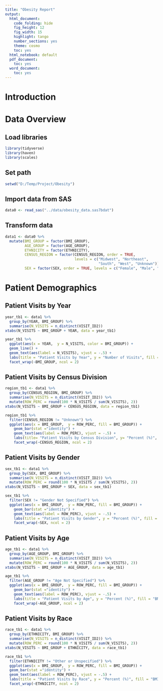```yaml
---
title: "Obesity Report"
output:
  html_document:
    code_folding: hide
    fig_height: 12
    fig_width: 15
    highlight: tango
    number_sections: yes
    theme: cosmo
    toc: yes
  html_notebook: default
  pdf_document:
    toc: yes
  word_document:
    toc: yes
---
```


# Introduction



# Data Overview


## Load libraries

```r
library(tidyverse)
library(haven)
library(scales)
```


## Set path

```r
setwd("D:/Temp/Project/Obesity")
```


## Import data from SAS

```r
data0 <- read_sas("../data/obesity_data.sas7bdat")
```


## Transform data

```r
data1 <- data0 %>%
  mutate(BMI_GROUP = factor(BMI_GROUP),
         AGE_GROUP = factor(AGE_GROUP),
         ETHNICITY = factor(ETHNICITY),
         CENSUS_REGION = factor(CENSUS_REGION, order = TRUE, 
                                levels = c("Midwest", "Northeast", 
                                           "South", "West", "Unknown")),
         SEX = factor(SEX, order = TRUE, levels = c("Female", "Male", "Gender Not Specified")))
```



# Patient Demographics


## Patient Visits by Year

```r
year_tb1 <- data1 %>%
  group_by(YEAR, BMI_GROUP) %>%
  summarise(N_VISITS = n_distinct(VISIT_ID2))
xtabs(N_VISITS ~ BMI_GROUP + YEAR, data = year_tb1)

year_tb1 %>%
  ggplot(aes(x = YEAR,  y = N_VISITS, color = BMI_GROUP)) + 
  geom_line() +
  geom_text(aes(label = N_VISITS), vjust = -.5) +
  labs(title = "Patient Visits by Year", y = "Number of Visits", fill = "BMI_GROUP") +
  facet_wrap(~BMI_GROUP, ncol = 2)
```


## Patient Visits by Census Division

```r
region_tb1 <- data1 %>%
  group_by(CENSUS_REGION, BMI_GROUP) %>%
  summarise(N_VISITS = n_distinct(VISIT_ID2)) %>%
  mutate(ROW_PERC = round(100 * N_VISITS / sum(N_VISITS), 2))
xtabs(N_VISITS ~ BMI_GROUP + CENSUS_REGION, data = region_tb1)

region_tb1 %>%
  filter(CENSUS_REGION != "Unknown") %>%
  ggplot(aes(x = BMI_GROUP,  y = ROW_PERC, fill = BMI_GROUP)) + 
    geom_bar(stat ="identity") +
    geom_text(aes(label = ROW_PERC), vjust = -.5) +
    labs(title= "Patient Visits by Census Division", y= "Percent (%)", fill= "BMI_GROUP") +
    facet_wrap(~CENSUS_REGION, ncol = 2)
```


## Patient Visits by Gender

```r
sex_tb1 <- data1 %>%
  group_by(SEX, BMI_GROUP) %>%
  summarise(N_VISITS = n_distinct(VISIT_ID2)) %>%
  mutate(ROW_PERC = round(100 * N_VISITS / sum(N_VISITS), 2))
xtabs(N_VISITS ~ BMI_GROUP + SEX, data = sex_tb1)

sex_tb1 %>%
  filter(SEX != "Gender Not Specified") %>%
  ggplot(aes(x = BMI_GROUP,  y = ROW_PERC, fill = BMI_GROUP)) + 
    geom_bar(stat ="identity") +
    geom_text(aes(label = ROW_PERC), vjust = -.5) +
    labs(title = "Patient Visits by Gender", y = "Percent (%)", fill = "BMI_GROUP") +
    facet_wrap(~SEX, ncol = 2)
```


## Patient Visits by Age

```r
age_tb1 <- data1 %>%
  group_by(AGE_GROUP, BMI_GROUP) %>%
  summarise(N_VISITS = n_distinct(VISIT_ID2)) %>%
  mutate(ROW_PERC = round(100 * N_VISITS / sum(N_VISITS), 2))
xtabs(N_VISITS ~ BMI_GROUP + AGE_GROUP, data = age_tb1)

age_tb1 %>%
  filter(AGE_GROUP != "Age Not Specified") %>%
  ggplot(aes(x = BMI_GROUP,  y = ROW_PERC, fill = BMI_GROUP)) + 
    geom_bar(stat ="identity") +
    geom_text(aes(label = ROW_PERC), vjust = -.5) +
    labs(title = "Patient Visits by Age", y = "Percent (%)", fill = "BMI_GROUP") +
    facet_wrap(~AGE_GROUP, ncol = 2)
```


## Patient Visits by Race

```r
race_tb1 <- data1 %>%
  group_by(ETHNICITY, BMI_GROUP) %>%
  summarise(N_VISITS = n_distinct(VISIT_ID2)) %>%
  mutate(ROW_PERC = round(100 * N_VISITS / sum(N_VISITS), 2))
xtabs(N_VISITS ~ BMI_GROUP + ETHNICITY, data = race_tb1)

race_tb1 %>%
  filter(ETHNICITY != "Other or Unspecified") %>%
  ggplot(aes(x = BMI_GROUP,  y = ROW_PERC, fill = BMI_GROUP)) + 
  geom_bar(stat ="identity") +
  geom_text(aes(label = ROW_PERC), vjust = -.5) +
  labs(title = "Patient Visits by Race", y = "Percent (%)", fill = "BMI_GROUP") +
  facet_wrap(~ETHNICITY, ncol = 2)
```


